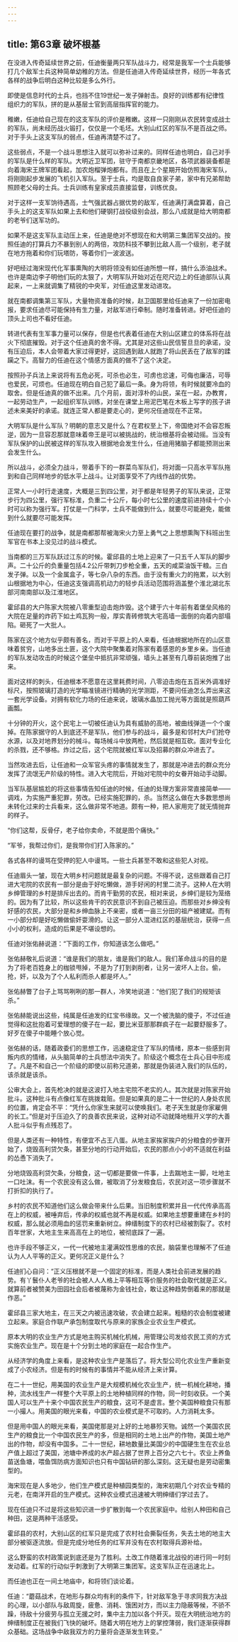 ```yaml
---
---
---
```

title: 第63章 破坏根基
---



在没进入传奇延续世界之前，任迪衡量两只军队战斗力，经常是我军一个士兵能够打几个敌军士兵这种简单幼稚的方法。但是任迪进入传奇延续世界，经历一年各式各样的战争后明白这种比较是多么外行。

即使是信息时代的士兵，也挡不住19世纪一发子弹射击。良好的训练都有纪律性组织力的军队，拼的是从基层士官到高层指挥官的能力。

稚嫩，任迪给自己现在的这支军队的评价是稚嫩。这样一只刚刚从农民转变成战士的军队，尚未经历战火锻打，仅仅是一个毛坯。大别山红区的军队不是百战之师。对于手头上这支军队的弱点，任迪再清楚不过了。

这些弱点，不是一个战斗思想注入就可以弥补过来的。同样任迪也明白，自己对手的军队是什么样的军队。大明近卫军团，驻守于南都京畿地区，各项武器装备都是向着海宋王牌军团看起，加农炮榴弹炮都有。而且在上个星期开始仿照海宋军队，将刚刚起步发展的飞机引入军队。至于士兵，均是取自良家子弟，家中有兄弟帮助照顾老父母的士兵。士兵训练有皇家成员直接监督，训练优良。

对于这样一支军饷待遇高，士气强武器占据优势的敌军，任迪满打满盘算着，自己手头上的这支军队如果上去和他们硬钢打战役级别会战，那么八成就是给大明南都的老爷们送军功的。

如果不是这支军队主动压上来，任迪是绝对不想现在和大明第三集团军交战的。按照任迪的打算兵力不暴到别人的两倍，攻防科技不攀到比敌人高一个级别，老子就在地方拖着和你们玩塔防，等着你们一波波送。

好吧经过海宋现代化军事熏陶的大明将领没有如任迪所想一样，搞什么添油战术。也许是南边李子明他们玩的太狠了，大明军队开始对近在咫尺边上的任迪部队认真起来，一上来就调集了精锐的中央军，对任迪这里发动进攻。

就在南都调集第三军队，大量物资准备的时候，赵卫国那里给任迪来了一份加密电报，要求任迪尽可能保持有生力量，对敌军进行牵制。随时准备转进。好吧任迪的顶头上司也不看好任迪。

转进代表有生军事力量可以保存，但是也代表着任迪在大别山区建立的体系将在战火下彻底摧毁。对于这个任迪真的舍不得。尤其是对这些山民信誓旦旦的承诺，没有压迫后，本人会带着大家过得更好，这回遇到敌人就跑了将山民丢在了敌军的蹂躏之下。高智力的任迪在这个情感方面真的做不了这个决定。

按照孙子兵法上来说将有五危必死，可杀也必生，可虏也忿速，可侮也廉洁，可辱也爱民，可烦也。任迪现在明白自己犯了最后一条。身为将领，有时候就要冷血的取舍。但是任迪真的做不出来。几个月前，面对淳朴的山民，呆在一起，办教育，一起劳动生产，一起组织军队训练，对坐在课堂上用泥巴笔在木板上写字的孩子讲述未来美好的承诺。就连正常人都是要走心的，更何况任迪现在不正常。

大明军队是什么军队？明朝的意志又是什么？在君权至上下，帝国绝对不会容忍叛逆，因为一旦容忍那就意味着帝王是可以被挑战的，统治根基将会被动摇。当没有军队保护的山民被这样的军队攻入根据地会发生什么，任迪用猪脑子都能预测出来会发生什么。

所以战斗，必须全力战斗，带着手下的一群菜鸟军队们，将对面一只高水平军队拖到和自己同样地步的低水平上战斗。让对面享受不了内线作战的优势。

正常人一小时行走速度，大概是三到四公里，对于都是年轻男子的军队来说，正常步行为四公里，强行军标准，负重二十公斤，每小时七公里的速度前进持续十个小时可以称为强行军。打仗是一门科学，士兵不能做到什么，就要尽可能避免，能做到什么就要尽可能发挥。

任迪现在要打的战争，就是南都那帮被海宋火力至上勇气之上思想熏陶下科班出生军官在书本上没见过的战斗模式。

当南都的三万军队跃过江东的时候。霍邱县的土地上迎来了一只五千人军队的脚步声。二十公斤的负重量包括4.2公斤带刺刀步枪全重，五天的咸菜油饭干粮。三白发子弹。以及一个金属盒子，等七杂八杂的东西。由于没有重火力的拖累，以大别山根据地为中心，任迪这支强调高机动力的轻步兵活动范围将涵盖整个淮北湖北东部河南南部以及江淮地区。

霍邱县的大户陈家大院被八零重型迫击炮炸毁。这个建于六十年前有着堡垒风格的大院在足量的炸药下如土鸡瓦狗一般，厚实青砖修筑大宅高墙一面倒的向着内部塌陷。砸死了一大批人。

陈家在这个地方似乎颇有善名，而对于平原上的人来看，任迪根据地所在的山区意味着贫穷，山地多出土匪，这个大院中聚集着对陈家有着感恩的乡里乡亲。当任迪的军队发动攻击的时候这个堡垒中抵抗非常顽强，墙头上甚至有几尊前装炮推了出来。

面对这样的刺头，任迪根本不愿意在这里耗费时间，八零迫击炮在五百米外调准好标尺，按照玻璃打造的光学瞄准镜进行精确的光学测距，不要问任迪怎么弄出来这一套光学设备。对拥有软化力场的任迪来说，玻璃水晶加工抛光等方面就是照葫芦画瓢。

十分钟的开火，这个民宅上一切被任迪认为具有威胁的高地，被曲线弹道一个个废掉。在陈家据守的人到底还不是军队，他们参与的战斗，最多是和邻村大户们抢夺水源，以及对地界划分的械斗。每场械斗中放两枪，然后就是相互砍。面对专业化的杀戮，还不够格。炸过之后，这个宅院就被红军以及招募的群众冲进去了。

当然攻进去后，让任迪和一众军官头疼的事情就发生了，那就是冲进去的群众充分发挥了流氓无产阶级的特性。进入大宅院后，开始对宅院中的女眷开始动手动脚。

当军队基层尴尬的将这些事情告知任迪的时候，任迪的处理方案非常直接简单——调戏，为实施严重犯罪，劳改。已经实施犯罪的，杀。当然这么做在大多数思想尚未转化过来的士兵看来，这么做非常不地道。颇有一种，把人家用完了就无情抛弃的样子。

“你们这帮，反骨仔，老子给你卖命，不就是图个痛快。”

“军爷，我帮过你们，是我带你们打入陈家的。”

各式各样的谩骂在受押的犯人中谩骂。一些士兵甚至不敢和这些犯人对视。

任迪眉头一皱，现在大明乡村问题就是最复杂的问题。不得不说，这些跟着自己打进大宅院的农民有一部分是由于好吃懒做，游手好闲的村里二流子。这种人在大明乡绅管理的乡村是排斥出去的。而肯干勤劳的农民，相对来说，乡绅们是较为笼络的。因为有了比较，所以这些肯干的农民意识不到自己被压迫。而那些对乡绅没有好感的农民，大部分是和乡绅血脉上不亲密，或者一亩三分田的祖产被建斌。而有一小部分却是好吃懒做偷奸耍滑的。让这一部分人混进红区的基层统治，获得一点小小的权利，造成的后果是不堪设想的。

任迪对张佑赫说道：“下面的工作，你知道该怎么做吧。”

张佑赫敬礼后说道：“谁是我们的朋友，谁是我们的敌人。我们革命战斗的目的是为了将老百姓身上的枷锁甩掉，不是为了打到剥削者，让另一波坏人上台。偷，抢，奸，以及为了个人私利而杀人都是坏人。”

张佑赫瞥了台子上骂骂咧咧的那一群人，冷笑地说道：“他们犯了我们的规矩该杀。”

张佑赫能说出这些，纯属是任迪发的红宝书缘故。又一个被洗脑的傻子，不过任迪觉得和这批抱着可爱理想的傻子在一起，要比米亚那那群疯子在一起要舒服多了。好歹在傻子中能睡个放心觉。

张佑赫的话，随着政委们的思想工作，迅速稳定住了军队的情绪，原本一些感到背叛内疚的情绪，从头脑简单的士兵想法中消失了。阶级这个概念在士兵心目中形成了。凡是不和自己一个阶级的即使以前称兄道弟，那就是伪装进入我们的队伍的，该杀就是该杀。

公审大会上，首先枪决的就是这波打入地主宅院不老实的人。其次就是对陈家开始批斗。这种批斗有点像红军在挑拨栽赃。但是如果真的是二十一世纪的人身处农民的位置，肯定会不平：“凭什么你家生来就可以使唤我们。老子天生就是你家雇佣的长工。”但是对于压迫久了的良善农民来说，这种对动不动就降地租开义学的大善人批斗似乎有点残忍了。

但是人类还有一种特性，有便宜不占王八蛋。从地主家挨家挨户的分粮食的步骤开始了，烧毁高利贷欠条，甚至分地的行动开始后，农民的那点小小的不适就在利益的怂恿下消失了。

分地烧毁高利贷欠条，分粮食，这一切都是要做一件事，上去踹地主一脚，吐地主一口吐沫。有一个农民没有这么做，被取消了分发粮食后，农民对这一项步骤就不打折扣的执行了。

乡村的农民不知道他们这么做会带来什么后果。当旧制度积累并且一代代传承高高在上的权威，被唾弃后，传承的权威也就不再是权威。如果地主想要重建在乡村的权威，那么就必须用血的惩罚来重新树立。绅缙制度下的农村已经被割裂了。农村百年世家，大地主生来高高在上的地位，被彻底踩了一遍。

也许手段不够正义，一代一代被地主灌满奴性思维的农民，脑袋里也理解不了任迪认为人人平等的正义。更何况正义是什么？

任迪扪心自问：“正义压根就不是一个固定的标准，而是人类社会前进发展的趋势。有丫鬟仆人老爷的社会被人人人格上平等相互等价服务的社会取代就是正义。就算前者被赞美为田园社会后者被蔑称为金钱社会，敢让这种趋势倒着来的那就是作恶。”

霍邱县三家大地主，在三天之内被迅速攻破，农会建立起来。粗糙的农会制度被建立起来。家庭合作联产承包制度取代与原来的家族企业农业生产模式。

原本大明的农业生产方式是地主购买机械化机械，用管理公司发给农民工资的方式实施农业生产。现在是十个分到土地的家庭在一起合作生产。

从经济学的角度上来看，是这种农业生产是落后了。将大型公司化农业生产重新变成了小农经济。但是有的时候有的事情并不能从经济上来计算。

在二十一世纪，用美国的农业生产是大规模机械化农业生产，统一机械化耕地，播种，流水线生产一样整个大平原上的土地种植同样的作物，同一时刻收获。一个美国人可以生产十来个中国农民生产的粮食，这可不是虚言。整个美国种粮食只有那一小撮人。用美国的眼光来看，中国的农业模式是不可取的。人力消耗太多。

但是用中国人的眼光来看，美国佬那是对上好的土地暴殄天物。诚然一个美国农民生产的粮食比一个中国农民生产的多，但是相同的土地上出产的作物，美国土地产出的作物，却没有中国多。二十一世纪，耕地数量比美国少的中国硬生生在农业总产值上超过了美国，池塘中养成的水产超占据了世界上百分之六七十。农业上养鱼苗送鱼塘，喂鱼饵防病方面知识也只有中国钻研的那么深刻。这无疑也是劳动密集型的。

海宋现在是人多地少，他们生产模式是种植园类型的，海宋初期几个对农业专精的元老，在南洋开启的生产模式。这种农业模式迅速被大明绅缙们学过去了。

现在任迪只不过是将这些知识进一步扩散到每一个农民家庭中。给别人种田和自己种田，这是两种干活感受。

霍邱县的农村，大别山区的红军只是完成了农村社会撕裂任务，失去土地的地主大部分被驱逐流放。但是完成分地任务的红军并没有在农村取得兵源补给。

这么野蛮的农村政策说到底还是为了胜利。土改工作随着淮北战役的进行同一时刻发动着。红军的行动似乎刺激到了大明第三集团军。这支军队正在迅速北上。

而任迪也正在一间土地庙中，和将领们谈论着。

任迪：“蘑菇战术，在地形与群众均有利的条件下，针对敌军急于寻求同我方决战的心理，以小部队与敌周旋，疲惫、消耗、饿困对方，而以主力隐蔽等候，不骄不躁，待敌十分疲劳与孤立无援之时，集中主力加以各个歼灭。现在大明统治地方的绅缙制度正在被我们飞快的破坏。随着大明在地方上的掌控薄弱，我们逐渐获得群众基础。这场战争中敌我双方的力量将会逐渐发生转变。”